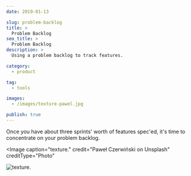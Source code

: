 ```yaml
---
date: 2019-01-13

slug: problem-backlog
title: > 
  Problem Backlog
seo_title: >
  Problem Backlog
description: >
  Using a problem backlog to track features.

category:
  - product

tag:
  - tools

images:
  - /images/texture-pawel.jpg

publish: true
---
```



Once you have about three sprints' worth of features spec'ed, it's time to concentrate on your problem backlog.

<Image
  caption="texture."
  credit="Paweł Czerwiński on Unsplash"
  creditType="Photo"
>

  ![texture.](./images/texture-pawel.jpg)

</Image>